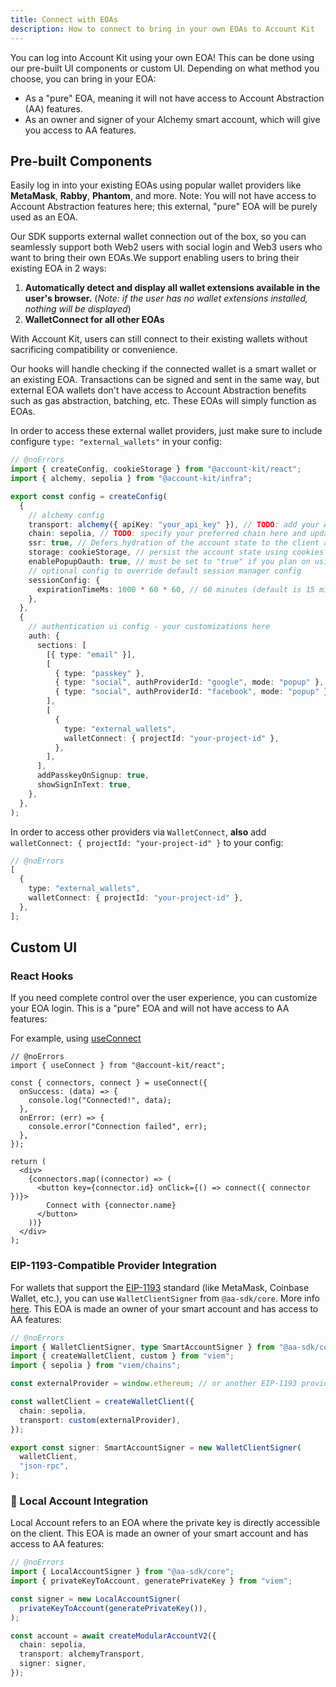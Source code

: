 ```yaml
---
title: Connect with EOAs
description: How to connect to bring in your own EOAs to Account Kit
---
```


You can log into Account Kit using your own EOA! This can be done using our pre-built UI components or custom UI.
Depending on what method you choose, you can bring in your EOA:

- As a "pure" EOA, meaning it will not have access to Account Abstraction (AA) features.
- As an owner and signer of your Alchemy smart account, which will give you access to AA features.

## Pre-built Components

Easily log in into your existing EOAs using popular wallet providers like **MetaMask**, **Rabby**, **Phantom**, and more.
Note: You will not have access to Account Abstraction features here; this external, "pure" EOA will be purely used as an EOA.

Our SDK supports external wallet connection out of the box, so you can seamlessly support both Web2 users with social login and Web3 users who want to bring their own EOAs.We support enabling users to bring their existing EOA in 2 ways:

1. **Automatically detect and display all wallet extensions available in the user's browser.** (_Note: if the user has no wallet extensions installed, nothing will be displayed_)
2. **WalletConnect for all other EOAs**

With Account Kit, users can still connect to their existing wallets without sacrificing compatibility or convenience.

Our hooks will handle checking if the connected wallet is a smart wallet or an existing EOA.
Transactions can be signed and sent in the same way, but external EOA wallets don't have access to Account Abstraction benefits such as gas abstraction, batching, etc.
These EOAs will simply function as EOAs.

In order to access these external wallet providers, just make sure to include configure `type: "external_wallets"` in your config:

```ts twoslash [src/config.ts]
// @noErrors
import { createConfig, cookieStorage } from "@account-kit/react";
import { alchemy, sepolia } from "@account-kit/infra";

export const config = createConfig(
  {
    // alchemy config
    transport: alchemy({ apiKey: "your_api_key" }), // TODO: add your Alchemy API key - setup your app and embedded account config in the alchemy dashboard (https://dashboard.alchemy.com/accounts)
    chain: sepolia, // TODO: specify your preferred chain here and update imports from @account-kit/infra
    ssr: true, // Defers hydration of the account state to the client after the initial mount solving any inconsistencies between server and client state (read more here: https://accountkit.alchemy.com/react/ssr)
    storage: cookieStorage, // persist the account state using cookies (read more here: https://accountkit.alchemy.com/react/ssr#persisting-the-account-state)
    enablePopupOauth: true, // must be set to "true" if you plan on using popup rather than redirect in the social login flow
    // optional config to override default session manager config
    sessionConfig: {
      expirationTimeMs: 1000 * 60 * 60, // 60 minutes (default is 15 min)
    },
  },
  {
    // authentication ui config - your customizations here
    auth: {
      sections: [
        [{ type: "email" }],
        [
          { type: "passkey" },
          { type: "social", authProviderId: "google", mode: "popup" },
          { type: "social", authProviderId: "facebook", mode: "popup" },
        ],
        [
          {
            type: "external_wallets",
            walletConnect: { projectId: "your-project-id" },
          },
        ],
      ],
      addPasskeyOnSignup: true,
      showSignInText: true,
    },
  },
);
```

In order to access other providers via `WalletConnect`, **also** add `walletConnect: { projectId: "your-project-id" }` to your config:

```ts twoslash [src/config.ts]
// @noErrors
[
  {
    type: "external_wallets",
    walletConnect: { projectId: "your-project-id" },
  },
];
```

## Custom UI

### React Hooks

If you need complete control over the user experience, you can customize your EOA login. This is a "pure" EOA and will not have access to AA features:

For example, using [useConnect](https://www.alchemy.com/docs/wallets/reference/account-kit/react/hooks/useConnect)

```tsx twoslash
// @noErrors
import { useConnect } from "@account-kit/react";

const { connectors, connect } = useConnect({
  onSuccess: (data) => {
    console.log("Connected!", data);
  },
  onError: (err) => {
    console.error("Connection failed", err);
  },
});

return (
  <div>
    {connectors.map((connector) => (
      <button key={connector.id} onClick={() => connect({ connector })}>
        Connect with {connector.name}
      </button>
    ))}
  </div>
);
```

### EIP-1193-Compatible Provider Integration

For wallets that support the [EIP-1193](https://eips.ethereum.org/EIPS/eip-1193) standard (like MetaMask, Coinbase Wallet, etc.), you can use `WalletClientSigner` from `@aa-sdk/core`. More info [here](https://www.alchemy.com/docs/wallets/third-party/signers).
This EOA is made an owner of your smart account and has access to AA features:

```ts
// @noErrors
import { WalletClientSigner, type SmartAccountSigner } from "@aa-sdk/core";
import { createWalletClient, custom } from "viem";
import { sepolia } from "viem/chains";

const externalProvider = window.ethereum; // or another EIP-1193 provider

const walletClient = createWalletClient({
  chain: sepolia,
  transport: custom(externalProvider),
});

export const signer: SmartAccountSigner = new WalletClientSigner(
  walletClient,
  "json-rpc",
);
```

### 🔐 Local Account Integration

Local Account refers to an EOA where the private key is directly accessible on the client. This EOA is made an owner of your smart account and has access to AA features:

```ts
// @noErrors
import { LocalAccountSigner } from "@aa-sdk/core";
import { privateKeyToAccount, generatePrivateKey } from "viem";

const signer = new LocalAccountSigner(
  privateKeyToAccount(generatePrivateKey()),
);

const account = await createModularAccountV2({
  chain: sepolia,
  transport: alchemyTransport,
  signer: signer,
});
```
